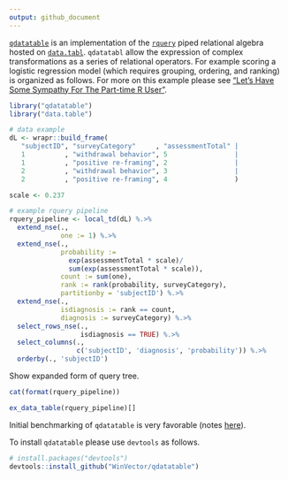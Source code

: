 ```yaml
---
output: github_document
---
```


<!-- README.md is generated from README.Rmd. Please edit that file -->

[`qdatatable`](https://github.com/WinVector/qdatatable) is an implementation of
the [`rquery`](https://github.com/WinVector/rquery) piped relational algebra 
hosted on [`data.tabl`](http://r-datatable.com).  `qdatatabl` allow the expression
of complex transformations as a series of relational operators.  For example 
scoring a logistic regression model (which requires grouping, ordering, and ranking)
is organized as follows.  For more on this example please see 
["Let’s Have Some Sympathy For The Part-time R User"](http://www.win-vector.com/blog/2017/08/lets-have-some-sympathy-for-the-part-time-r-user/).

```r
library("qdatatable")
library("data.table")
```


```r
# data example
dL <- wrapr::build_frame(
   "subjectID", "surveyCategory"     , "assessmentTotal" |
   1          , "withdrawal behavior", 5                 |
   1          , "positive re-framing", 2                 |
   2          , "withdrawal behavior", 3                 |
   2          , "positive re-framing", 4                 )
```


```r
scale <- 0.237

# example rquery pipeline
rquery_pipeline <- local_td(dL) %.>%
  extend_nse(.,
             one := 1) %.>%
  extend_nse(.,
             probability :=
               exp(assessmentTotal * scale)/
               sum(exp(assessmentTotal * scale)),
             count := sum(one),
             rank := rank(probability, surveyCategory),
             partitionby = 'subjectID') %.>%
  extend_nse(.,
             isdiagnosis := rank == count,
             diagnosis := surveyCategory) %.>%
  select_rows_nse(., 
                  isdiagnosis == TRUE) %.>%
  select_columns(., 
                 c('subjectID', 'diagnosis', 'probability')) %.>%
  orderby(., 'subjectID')
```

Show expanded form of query tree.

```r
cat(format(rquery_pipeline))
```


```r
ex_data_table(rquery_pipeline)[]
```

Initial benchmarking of `qdatatable` is very favorable (notes [here](https://github.com/WinVector/rquery/blob/master/extras/data_table.md)).

To install `qdatatable` please use `devtools` as follows.

```r
# install.packages("devtools")
devtools::install_github("WinVector/qdatatable")
```


